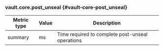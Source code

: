 ### vault.core.post_unseal {#vault-core-post_unseal}

Metric type | Value | Description
----------- | ----- | -----------
summary     | ms    | Time required to complete post-unseal operations
